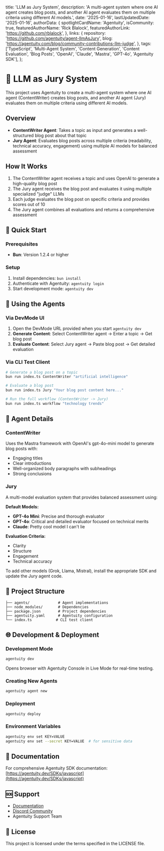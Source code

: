   title: 'LLM as Jury System',
  description: 'A multi-agent system where one AI agent creates blog posts, and another AI agent evaluates them on multiple criteria using different AI models.',
  date: '2025-01-16',
  lastUpdatedDate: '2025-01-16',
  authorData: {
    spotlightCardName: 'Agentuity',
    isCommunity: true,
    featuredAuthorName: 'Rick Blalock',
    featuredAuthorLink: 'https://github.com/rblalock',
  },
  links: {
    repository: 'https://github.com/agentuity/agent-llmAsJury',
    blog: 'https://agentuity.com/blog/community-contributions-llm-judge',
  },
  tags: ['TypeScript', 'Multi-Agent System', 'Content Generation', 'Content Evaluation', 'Blog Posts', 'OpenAI', 'Claude', 'Mastra', 'GPT-4o', 'Agentuity SDK'],
};

# 🤖 LLM as Jury System

This project uses Agentuity to create a multi-agent system where one AI agent (ContentWriter) creates blog posts, and another AI agent (Jury) evaluates them on multiple criteria using different AI models.

## Overview

- **ContentWriter Agent**: Takes a topic as input and generates a well-structured blog post about that topic
- **Jury Agent**: Evaluates blog posts across multiple criteria (readability, technical accuracy, engagement) using multiple AI models for balanced assessment

## How It Works

1. The ContentWriter agent receives a topic and uses OpenAI to generate a high-quality blog post
2. The Jury agent receives the blog post and evaluates it using multiple specialized "judge" LLMs
3. Each judge evaluates the blog post on specific criteria and provides scores out of 10
4. The Jury agent combines all evaluations and returns a comprehensive assessment

## 🚀 Quick Start

### Prerequisites
- **Bun**: Version 1.2.4 or higher

### Setup
1. Install dependencies: `bun install`
2. Authenticate with Agentuity: `agentuity login`
3. Start development mode: `agentuity dev`

## 🎯 Using the Agents

### Via DevMode UI
1. Open the DevMode URL provided when you start `agentuity dev`
2. **Generate Content**: Select ContentWriter agent → Enter a topic → Get blog post
3. **Evaluate Content**: Select Jury agent → Paste blog post → Get detailed evaluation

### Via CLI Test Client
```bash
# Generate a blog post on a topic
bun run index.ts ContentWriter "artificial intelligence"

# Evaluate a blog post
bun run index.ts Jury "Your blog post content here..."

# Run the full workflow (ContentWriter -> Jury)
bun run index.ts workflow "technology trends"
```

## 🔧 Agent Details

### ContentWriter
Uses the Mastra framework with OpenAI's gpt-4o-mini model to generate blog posts with:
- Engaging titles
- Clear introductions
- Well-organized body paragraphs with subheadings
- Strong conclusions

### Jury
A multi-model evaluation system that provides balanced assessment using:

**Default Models:**
- **GPT-4o Mini**: Precise and thorough evaluator
- **GPT-4o**: Critical and detailed evaluator focused on technical merits
- **Claude**: Pretty cool model I can't lie

**Evaluation Criteria:**
- Clarity
- Structure 
- Engagement
- Technical accuracy

To add other models (Grok, Llama, Mistral), install the appropriate SDK and update the Jury agent code.

## 📁 Project Structure

```
├── agents/             # Agent implementations
├── node_modules/       # Dependencies
├── package.json        # Project dependencies
├── agentuity.yaml      # Agentuity configuration
└── index.ts           # CLI test client
```

## 🌐 Development & Deployment

### Development Mode
```bash
agentuity dev
```
Opens browser with Agentuity Console in Live Mode for real-time testing.

### Creating New Agents
```bash
agentuity agent new
```

### Deployment
```bash
agentuity deploy
```

### Environment Variables
```bash
agentuity env set KEY=VALUE
agentuity env set --secret KEY=VALUE  # for sensitive data
```

## 📖 Documentation

For comprehensive Agentuity SDK documentation: [https://agentuity.dev/SDKs/javascript](https://agentuity.dev/SDKs/javascript)

## 🆘 Support

- [Documentation](https://agentuity.dev/SDKs/javascript)
- [Discord Community](https://discord.com/invite/vtn3hgUfuc)
- Agentuity Support Team

## 📝 License

This project is licensed under the terms specified in the LICENSE file.

